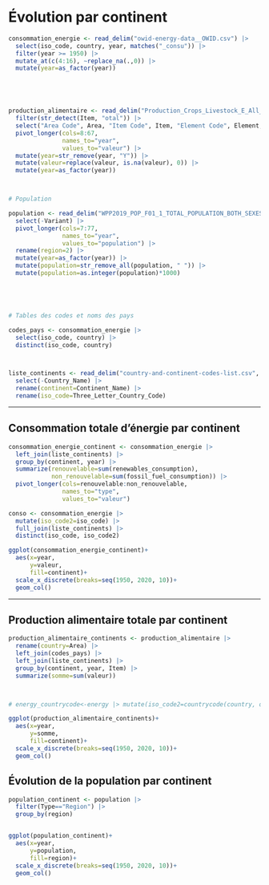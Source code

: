 # Évolution par continent


```r
consommation_energie <- read_delim("owid-energy-data__OWID.csv") |> 
  select(iso_code, country, year, matches("_consu")) |> 
  filter(year >= 1950) |> 
  mutate_at(c(4:16), ~replace_na(.,0)) |> 
  mutate(year=as_factor(year))





production_alimentaire <- read_delim("Production_Crops_Livestock_E_All_Data.csv") |> 
  filter(str_detect(Item, "otal")) |> 
  select("Area Code", Area, "Item Code", Item, "Element Code", Element, Unit, matches("Y[0-9]{4}$")) |> 
  pivot_longer(cols=8:67,
               names_to="year",
               values_to="valeur") |> 
  mutate(year=str_remove(year, "Y")) |> 
  mutate(valeur=replace(valeur, is.na(valeur), 0)) |> 
  mutate(year=as_factor(year))



# Population

population <- read_delim("WPP2019_POP_F01_1_TOTAL_POPULATION_BOTH_SEXES_UN.csv") |> 
  select(-Variant) |> 
  pivot_longer(cols=7:77,
               names_to="year",
               values_to="population") |> 
  rename(region=2) |> 
  mutate(year=as_factor(year)) |> 
  mutate(population=str_remove_all(population, " ")) |> 
  mutate(population=as.integer(population)*1000)





# Tables des codes et noms des pays

codes_pays <- consommation_energie |> 
  select(iso_code, country) |> 
  distinct(iso_code, country)



liste_continents <- read_delim("country-and-continent-codes-list.csv", delim=",") |> 
  select(-Country_Name) |> 
  rename(continent=Continent_Name) |> 
  rename(iso_code=Three_Letter_Country_Code)


```

-----------------------------------------------------------------------

## Consommation totale d'énergie par continent

```r
consommation_energie_continent <- consommation_energie |> 
  left_join(liste_continents) |> 
  group_by(continent, year) |> 
  summarize(renouvelable=sum(renewables_consumption),
            non_renouvelable=sum(fossil_fuel_consumption)) |> 
  pivot_longer(cols=renouvelable:non_renouvelable,
               names_to="type",
               values_to="valeur")

conso <- consommation_energie |> 
  mutate(iso_code2=iso_code) |> 
  full_join(liste_continents) |>  
  distinct(iso_code, iso_code2)

ggplot(consommation_energie_continent)+
  aes(x=year,
      y=valeur,
      fill=continent)+
  scale_x_discrete(breaks=seq(1950, 2020, 10))+
  geom_col()
```

-----------------------------------------------------------------------

## Production alimentaire totale par continent

```r
production_alimentaire_continents <- production_alimentaire |> 
  rename(country=Area) |> 
  left_join(codes_pays) |> 
  left_join(liste_continents) |> 
  group_by(continent, year, Item) |> 
  summarize(somme=sum(valeur))



# energy_countrycode<-energy |> mutate(iso_code2=countrycode(country, origin = “country.name”, destination = “iso3c”))

ggplot(production_alimentaire_continents)+
  aes(x=year,
      y=somme,
      fill=continent)+
  scale_x_discrete(breaks=seq(1950, 2020, 10))+
  geom_col()
```

## Évolution de la population par continent

```r
population_continent <- population |> 
  filter(Type=="Region") |> 
  group_by(region)


ggplot(population_continent)+
  aes(x=year,
      y=population,
      fill=region)+
  scale_x_discrete(breaks=seq(1950, 2020, 10))+
  geom_col()
```